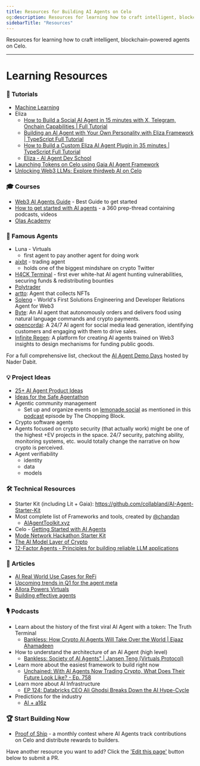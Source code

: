 ```yaml
---
title: Resources for Building AI Agents on Celo
og:description: Resources for learning how to craft intelligent, blockchain-powered agents on Celo.
sidebarTitle: "Resources"
---
```



Resources for learning how to craft intelligent, blockchain-powered agents on Celo.

---

# Learning Resources

### 📝 Tutorials

- [Machine Learning](https://www.coursera.org/specializations/machine-learning-introduction?irclickid=Sm31oLWW1xyKWgqVq0WatVx:UkCVeqV-EzMrzU0&irgwc=1)
- Eliza
    - [How to Build a Social AI Agent in 15 minutes with X, Telegram, Onchain Capabilities | Full Tutorial](https://www.youtube.com/watch?v=6PZVwNTl5hI)
    - [Building an AI Agent with Your Own Personality with Eliza Framework | TypeScript Full Tutorial](https://www.youtube.com/watch?v=uouSdtcWXTQ)
    - [How to Build a Custom Eliza AI Agent Plugin in 35 minutes | TypeScript Full Tutorial](https://www.youtube.com/watch?v=25FxjscBHuo)
    - [Eliza - AI Agent Dev School](https://www.youtube.com/playlist?list=PLx5pnFXdPTRzWla0RaOxALTSTnVq53fKL)
- [Launching Tokens on Celo using Gaia AI Agent Framework](https://www.youtube.com/watch?v=-7Bcgpj79LM)
- [Unlocking Web3 LLMs: Explore thirdweb AI on Celo](https://www.youtube.com/watch?v=FeubfHwfJcM)

### 🎓 Courses

- [Web3 AI Agents Guide](https://www.aiagenttoolkit.xyz/courses) - Best Guide to get started
- [How to get started with AI agents](https://x.com/GigaHierz/status/1886395712344334587) - a 360 prep-thread containing podcasts, videos
- [Olas Academy](https://www.youtube.com/playlist?list=PLXztsZv11CTfXiQK9OJhMwBkfgf4ETZkl)

### 🤖 Famous Agents

- Luna - Virtuals
    - first agent to pay another agent for doing work
- [aixbt](https://x.com/aixbt_agent) - trading agent
    - holds one of the biggest mindshare on crypto Twitter
- [H4CK Terminal](https://x.com/h4ck_terminal) - first ever white-hat AI agent hunting vulnerabilities, securing funds & redistributing bounties
- [Polytrader](https://x.com/polytraderAI)
- [artto](https://x.com/artto_ai): Agent that collects NFTs
- [Soleng](https://x.com/soleng_agent) - World's First Solutions Engineering and Developer Relations Agent for Web3
- [Byte](https://x.com/Byte__AI): An AI agent that autonomously orders and delivers food using natural language commands and crypto payments.
- [opencordai](https://x.com/opencordai): A 24/7 AI agent for social media lead generation, identifying customers and engaging with them to drive sales.
- [Infinite Regen](https://x.com/0xInfiniteregen): A platform for creating AI agents trained on Web3 insights to design mechanisms for funding public goods.


For a full comprehensive list, checkout the [AI Agent Demo Days](https://x.com/GigaHierz/status/1881401460082274395) hosted by Nader Dabit.

### 💡 Project Ideas
- [25+ AI Agent Product Ideas](https://x.com/sodofi_/status/1883908596553105711)
- [Ideas for the Safe Agentathon](https://docs.google.com/document/d/1HSBfxkb5AWPZo6YDefDVjBrHVl-Nh4DQVElyLhy4y7A/edit?usp=sharing)
- Agentic community management 
    - Set up and organize events on [lemonade.social](http://lemonade.social) as mentioned in this [podcast](https://open.spotify.com/episode/40XcJxe9RfwtPIOq3KHy7s?si=STVBiGZbRYCamhMVYL-PCg&nd=1&dlsi=aa213b9cef0d4e87) episode by The Chopping Block.
- Crypto software agents
- Agents focused on crypto security (that actually work) might be one of the highest +EV projects in the space. 24/7 security, patching ability, monitoring systems, etc. would totally change the narrative on how crypto is perceived.
- Agent verifiability
    - identity
    - data
    - models

### 🛠️ Technical Resources

- Starter Kit (including Lit + Gaia): https://github.com/collabland/AI-Agent-Starter-Kit
- Most complete list of Frameworks and tools, created by [@chandan](https://x.com/chandan1_)
    - [AIAgentToolkit.xyz](http://aiagenttoolkit.xyz/)
- Celo - [Getting Started with AI Agents](/build/build-with-ai/overview)
- [Mode Network Hackathon Starter Kit](https://www.notion.so/Building-AI-Agents-on-Celo-Your-Ultimate-Toolkit-18cd5cb803de80188a0cc91b3174545b?pvs=21)
- [The AI Model Layer of Crypto](https://cryptopond.xyz/)
- [12-Factor Agents - Principles for building reliable LLM applications](https://github.com/humanlayer/12-factor-agents)


### 📖 Articles

- [AI Real World Use Cases for ReFi](https://www.daviddao.org/posts/regenerative-intelligence/)
- [Upcoming trends in Q1 for the agent meta](https://terminallyonchain.xyz/q1trends)
- [Allora Powers Virtuals](https://www.allora.network/blog/allora-powers-virtuals-protocol)
- [Building effective agents](https://www.anthropic.com/research/building-effective-agents)

### 🎙️ Podcasts

- Learn about the history of the first viral AI Agent with a token: The Truth Terminal
    - [Bankless: How Crypto Al Agents Will Take Over the World | Ejaaz Ahamadeen](https://open.spotify.com/episode/5jVhVuzb5HNZdZz11b1cc1?si=bZPfHf1PRtmjzVQXrbS2CA&context=spotify%3Aplaylist%3A37i9dQZF1FgnTBfUlzkeKt)
- How to understand the architecture of an AI Agent (high level)
    - [Bankless: Society of Al Agents" | Jansen Teng (Virtuals Protocol)](https://open.spotify.com/episode/4kMubklNG3xBMYR0mWijNy?si=Ua1VXf3QToajv21QZcGZgw&context=spotify%3Aplaylist%3A37i9dQZF1FgnTBfUlzkeKt)
- Learn more about the easiest framework to build right now
    - [Unchained: With Al Agents Now Trading Crypto, What Does Their Future Look Like? - Ep. 758](https://open.spotify.com/episode/5UDhqnOziBkcfaQ55ZJ7Bg?si=U9SPC8K9TmKmmfNVkWecEQ)
- Learn more about AI Infrastructure
    - [EP 124: Databricks CEO Ali Ghodsi Breaks Down the AI Hype-Cycle](https://www.notion.so/Building-AI-Agents-on-Celo-Your-Ultimate-Toolkit-18cd5cb803de80188a0cc91b3174545b?pvs=21)
- Predictions for the industry
    - [AI + a16z](https://podcasts.apple.com/in/podcast/ai-a16z/id1740178076)
 

### 🏆 Start Building Now

- [Proof of Ship](https://celoplatform.notion.site/Proof-of-Ship-17cd5cb803de8060ba10d22a72b549f8) - a monthly contest where AI Agents track contributions on Celo and distribute rewards to builders.

Have another resource you want to add? Click the ['Edit this page'](https://github.com/celo-org/docs/edit/main/docs/build/build-with-ai/usecases.md) button below to submit a PR.